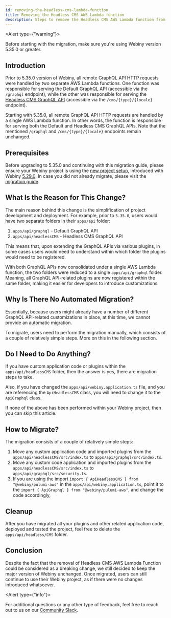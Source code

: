 ```yaml
---
id: removing-the-headless-cms-lambda-function
title: Removing the Headless CMS AWS Lambda function
description: Steps to remove the Headless CMS AWS Lambda function from your project.
---
```



<Alert type={"warning"}>

Before starting with the migration, make sure you're using Webiny version 5.35.0 or greater.

</Alert>

## Introduction

Prior to 5.35.0 version of Webiny, all remote GraphQL API HTTP requests were handled by two separate AWS Lambda functions. One function was responsible for serving the Default GraphQL API (accessible via the `/graphql` endpoint), while the other was responsible for serving the [Headless CMS GraphQL API](/docs/headless-cms/basics/graphql-api) (accessible via the `/cms/{type}/{locale}` endpoint).

Starting with 5.35.0, all remote GraphQL API HTTP requests are handled by a single AWS Lambda function. In other words, the function is responsible for serving both the Default and Headless CMS GraphQL APIs. Note that the mentioned `/graphql` and `/cms/{type}/{locale}` endpoints remain unchanged.

## Prerequisites

Before upgrading to 5.35.0 and continuing with this migration guide, please ensure your Webiny project is using the [new project setup](/docs/release-notes/5.29.0/changelog#brand-new-project-setup), introduced with Webiny [5.29.0](/docs/release-notes/5.29.0/changelog). In case you did not already migrate, please visit the [migration guide](#TODO).

## What Is the Reason for This Change?

The main reason behind this change is the simplification of project development and deployment. For example, prior to `5.35.0`, users would have two separate folders in their `apps/api` folder:

1. `apps/api/graphql` - Default GraphQL API 
2. `apps/api/headlessCMS` - Headless CMS GraphQL API

This means that, upon extending the GraphQL APIs via various plugins, in some cases users would need to understand within which folder the plugins would need to be registered.

With both GraphQL APIs now consolidated under a single AWS Lambda function, the two folders were reduced to a single `apps/api/graphql` folder. Meaning, all GraphQL API-related plugins are now registered within the same folder, making it easier for developers to introduce customizations.

## Why Is There No Automated Migration?

Essentially, because users might already have a number of different GraphQL API-related customizations in place, at this time, we cannot provide an automatic migration.

To migrate, users need to perform the migration manually, which consists of a couple of relatively simple steps. More on this in the following section.

## Do I Need to Do Anything?

If you have custom application code or plugins within the `apps/api/headlessCMS` folder, then the answer is yes, there are migration steps to take.

Also, if you have changed the `apps/api/webiny.application.ts` file, and you are referencing the `ApiHeadlessCMS` class, you will need to change it to the `ApiGraphql` class.

If none of the above has been performed within your Webiny project, then you can skip this article.

## How to Migrate?

The migration consists of a couple of relatively simple steps: 

1. Move any custom application code and imported plugins from the `apps/api/headlessCMS/src/index.ts` to `apps/api/graphql/src/index.ts`.
2. Move any custom code application and imported plugins from the `apps/api/headlessCMS/src/index.ts` to `apps/api/graphql/src/security.ts`.
3. If you are using the import `import { ApiHeadlessCMS } from "@webiny/pulumi-aws"` in the `apps/api/webiny.application.ts`, point it to the `import { ApiGraphql } from "@webiny/pulumi-aws"`, and change the code accordingly,

## Cleanup

After you have migrated all your plugins and other related application code, deployed and tested the project, feel free to delete the `apps/api/headless/CMS` folder.

## Conclusion

Despite the fact that the removal of Headless CMS AWS Lambda Function could be considered as a breaking change, we still decided to keep the major version of Webiny unchanged. Once migrated, users can still continue to use their Webiny project, as if there were no changes introduced whatsoever. 

<Alert type={"info"}>

  For additional questions or any other type of feedback, feel free to reach out to us on our [Community Slack](https://webiny-community.slack.com/).

</Alert>

